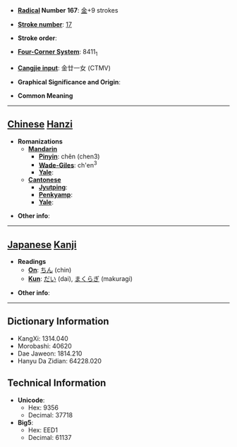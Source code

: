 * '''[[Wiktionary:Chinese radical index| Radical]] Number 167''': [[Wiktionary:Chinese radical index 金|金]]+9 strokes

* '''[[Wiktionary:Chinese total strokes index|Stroke number]]''': [[Wiktionary:Chinese total strokes index 17|17]]

* '''Stroke order''': 

* '''[[Wiktionary:Chinese four corner index|Four-Corner System]]''': 8411<sub>1</sub>

* '''[[Wiktionary:Chinese Cangjie index|Cangjie input]]''': 金廿一女 (CTMV)

* '''Graphical Significance and Origin''': 

* '''Common Meaning'''

----

== [[Chinese]] [[Hanzi]] ==

* '''Romanizations'''
** '''[[Mandarin]]'''
*** '''[[Pinyin]]''': chěn (chen3)
*** '''[[Wade-Giles]]''': ch'en<sup>3</sup>
*** '''[[Yale]]''': 
** '''[[Cantonese]]'''
*** '''[[Jyutping]]''':
*** '''[[Penkyamp]]''': 
*** '''[[Yale]]''': 

* '''Other info''': 

----

== [[Japanese]] [[Kanji]] ==

* '''Readings'''
** '''[[On]]''': [[ちん]] (chin)
** '''[[Kun]]''': [[だい]] (dai), [[まくらぎ]] (makuragi)

* '''Other info''':  

----

== Dictionary Information ==

* KangXi: 1314.040
* Morobashi: 40620
* Dae Jaweon: 1814.210
* Hanyu Da Zidian: 64228.020

== Technical Information ==

* '''Unicode''':
** Hex: 9356
** Decimal: 37718
* '''Big5''':
** Hex: EED1
** Decimal: 61137